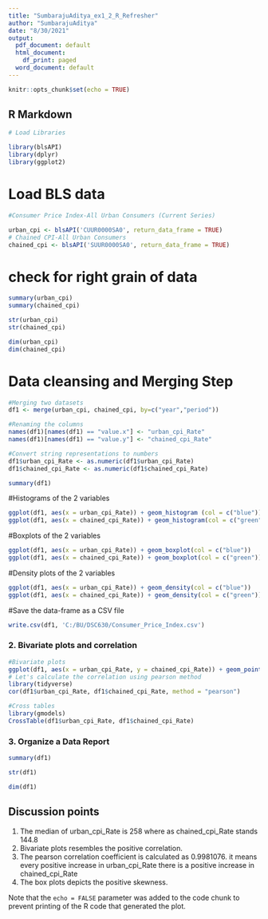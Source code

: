 ---
title: "SumbarajuAditya_ex1_2_R_Refresher"
author: "SumbarajuAditya"
date: "8/30/2021"
output:
  pdf_document: default
  html_document:
    df_print: paged
  word_document: default
---

```{r setup, include=FALSE}
knitr::opts_chunk$set(echo = TRUE)
```

## R Markdown



```{r}
# Load Libraries

library(blsAPI)
library(dplyr)
library(ggplot2)
```

# Load BLS data

```{r}
#Consumer Price Index-All Urban Consumers (Current Series) 

urban_cpi <- blsAPI('CUUR0000SA0', return_data_frame = TRUE)
# Chained CPI-All Urban Consumers
chained_cpi <- blsAPI('SUUR0000SA0', return_data_frame = TRUE)


```

# check for right grain of data

```{r}
summary(urban_cpi)
summary(chained_cpi)

str(urban_cpi)
str(chained_cpi)

dim(urban_cpi)
dim(chained_cpi)

```
# Data cleansing and Merging Step 

```{r}
#Merging two datasets
df1 <- merge(urban_cpi, chained_cpi, by=c("year","period"))

#Renaming the columns
names(df1)[names(df1) == "value.x"] <- "urban_cpi_Rate"
names(df1)[names(df1) == "value.y"] <- "chained_cpi_Rate"

#Convert string representations to numbers
df1$urban_cpi_Rate <- as.numeric(df1$urban_cpi_Rate)
df1$chained_cpi_Rate <- as.numeric(df1$chained_cpi_Rate)

summary(df1)
```
#Histograms of the 2 variables

```{r}
ggplot(df1, aes(x = urban_cpi_Rate)) + geom_histogram (col = c("blue"))
ggplot(df1, aes(x = chained_cpi_Rate)) + geom_histogram(col = c("green"))

```
#Boxplots of the 2 variables

```{r}
ggplot(df1, aes(x = urban_cpi_Rate)) + geom_boxplot(col = c("blue"))
ggplot(df1, aes(x = chained_cpi_Rate)) + geom_boxplot(col = c("green"))
```

#Density plots of the 2 variables

```{r}
ggplot(df1, aes(x = urban_cpi_Rate)) + geom_density(col = c("blue"))
ggplot(df1, aes(x = chained_cpi_Rate)) + geom_density(col = c("green"))

```

#Save the data-frame as a CSV file

```{r}
write.csv(df1, 'C:/BU/DSC630/Consumer_Price_Index.csv')
```


### 2. Bivariate plots and correlation

```{r correlation, echo=FALSE}
#Bivariate plots
ggplot(df1, aes(x = urban_cpi_Rate, y = chained_cpi_Rate)) + geom_point(col = c("red"))
# Let's calculate the correlation using pearson method
library(tidyverse)
cor(df1$urban_cpi_Rate, df1$chained_cpi_Rate, method = "pearson")

#Cross tables
library(gmodels)
CrossTable(df1$urban_cpi_Rate, df1$chained_cpi_Rate)
```


### 3. Organize a Data Report
```{r}
summary(df1)

str(df1)

dim(df1)

```

## Discussion points
1. The median of urban_cpi_Rate is 258 where as chained_cpi_Rate stands 144.8
2. Bivariate plots resembles the positive correlation.
3. The pearson correlation coefficient is calculated as 0.9981076. it means every positive increase in urban_cpi_Rate there is a positive increase in chained_cpi_Rate
4. The box plots depicts the positive skewness.

Note that the `echo = FALSE` parameter was added to the code chunk to prevent printing of the R code that generated the plot.
